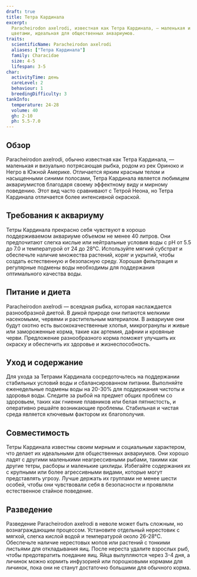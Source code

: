 ```yaml
---
draft: true
title: Тетра Кардинала
excerpt:
  Paracheirodon axelrodi, известная как Тетра Кардинала, — маленькая и яркая рыбка с выдающимися красными и синими
  цветами, идеальная для общественных аквариумов.
traits:
  scientificName: Paracheirodon axelrodi
  aliases: ["Тетра Кардинала"]
  family: Characidae
  size: 4-5
  lifespan: 3-5
char:
  activityTime: день
  careLevel: 2
  behaviour: 1
  breedingDifficulty: 3
tankInfo:
  temperature: 24-28
  volume: 40
  gh: 2-10
  ph: 5.5-7.0
---
```


## Обзор

Paracheirodon axelrodi, обычно известная как Тетра Кардинала, — маленькая и визуально потрясающая рыбка, родом из рек
Ориноко и Негро в Южной Америке. Отличается ярким красным телом и насыщенными синими полосами, Тетра Кардинала является
любимцем аквариумистов благодаря своему эффектному виду и мирному поведению. Этот вид часто сравнивают с Тетрой Неона,
но Тетра Кардинала отличается более интенсивной окраской.

## Требования к аквариуму

Тетры Кардинала прекрасно себя чувствуют в хорошо поддерживаемом аквариуме объемом не менее 40 литров. Они предпочитают
слегка кислые или нейтральные условия воды с pH от 5.5 до 7.0 и температурой от 24 до 28°C. Используйте мягкий субстрат
и обеспечьте наличие множества растений, коряг и укрытий, чтобы создать естественную и безопасную среду. Хорошая
фильтрация и регулярные подмены воды необходимы для поддержания оптимального качества воды.

## Питание и диета

Paracheirodon axelrodi — всеядная рыбка, которая наслаждается разнообразной диетой. В дикой природе они питаются мелкими
насекомыми, червями и растительным материалом. В аквариуме они будут охотно есть высококачественные хлопья, микрогранулы
и живые или замороженные корма, такие как артемия, дафнии и кровяные черви. Предложение разнообразного корма поможет
улучшить их окраску и обеспечить их здоровье и жизнеспособность.

## Уход и содержание

Для ухода за Тетрами Кардинала сосредоточьтесь на поддержании стабильных условий воды и сбалансированном питании.
Выполняйте еженедельные подмены воды на 20-30% для поддержания чистоты и здоровья воды. Следите за рыбой на предмет
общих проблем со здоровьем, таких как гниение плавников или белая пятнистость, и оперативно решайте возникающие
проблемы. Стабильная и чистая среда является ключевым фактором их благополучия.

## Совместимость

Тетры Кардинала известны своим мирным и социальным характером, что делает их идеальными для общественных аквариумов. Они
хорошо ладят с другими маленькими неагрессивными рыбами, такими как другие тетры, расборы и маленькие цихлиды. Избегайте
содержания их с крупными или более агрессивными видами, которые могут представлять угрозу. Лучше держать их группами не
менее шести особей, чтобы они чувствовали себя в безопасности и проявляли естественное стайное поведение.

## Разведение

Разведение Paracheirodon axelrodi в неволе может быть сложным, но вознаграждающим процессом. Установите отдельный
нерестовик с мягкой, слегка кислой водой и температурой около 26-28°C. Обеспечьте наличие нерестовых мопов или растений
с тонкими листьями для откладывания яиц. После нереста удалите взрослых рыб, чтобы предотвратить поедание яиц. Яйца
вылупляются через 3-4 дня, а личинок можно кормить инфузорией или порошковыми кормами для личинок, пока они не станут
достаточно большими для обычного корма.
